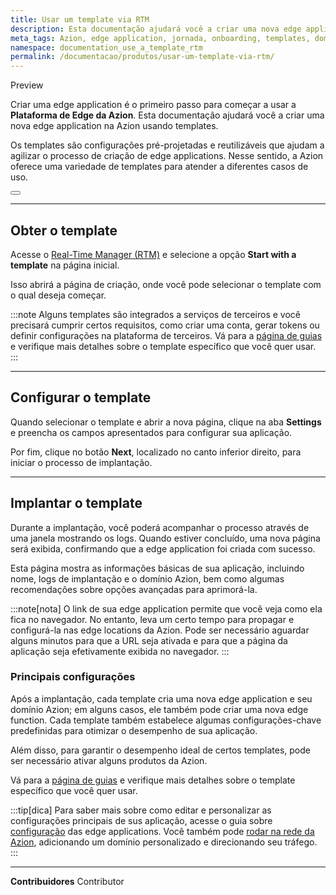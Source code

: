```yaml
---
title: Usar um template via RTM
description: Esta documentação ajudará você a criar uma nova edge application na Azion usando templates.
meta_tags: Azion, edge application, jornada, onboarding, templates, domínios, tráfego
namespace: documentation_use_a_template_rtm
permalink: /documentacao/produtos/usar-um-template-via-rtm/
---
```



<Badge variant="accent">
Preview
</Badge>

Criar uma edge application é o primeiro passo para começar a usar a **Plataforma de Edge da Azion**. Esta documentação ajudará você a criar uma nova edge application na Azion usando templates.

Os templates são configurações pré-projetadas e reutilizáveis que ajudam a agilizar o processo de criação de edge applications. Nesse sentido, a Azion oferece uma variedade de templates para atender a diferentes casos de uso.

<Button href="/pt-br/documentacao/produtos/marketplace/templates/" text="saiba mais sobre templates" variant="secondary"> 
</Button>

---

## Obter o template

Acesse o [Real-Time Manager (RTM)](https://console.azion.com/) e selecione a opção **Start with a template** na página inicial.

Isso abrirá a página de criação, onde você pode selecionar o template com o qual deseja começar.

:::note
Alguns templates são integrados a serviços de terceiros e você precisará cumprir certos requisitos, como criar uma conta, gerar tokens ou definir configurações na plataforma de terceiros. Vá para a [página de guias](/pt-br/documentacao/produtos/guias/#azion-templates) e verifique mais detalhes sobre o template específico que você quer usar.
:::

---

## Configurar o template

Quando selecionar o template e abrir a nova página, clique na aba **Settings** e preencha os campos apresentados para configurar sua aplicação.

Por fim, clique no botão **Next**, localizado no canto inferior direito, para iniciar o processo de implantação.

---

## Implantar o template

Durante a implantação, você poderá acompanhar o processo através de uma janela mostrando os logs. Quando estiver concluído, uma nova página será exibida, confirmando que a edge application foi criada com sucesso.

Esta página mostra as informações básicas de sua aplicação, incluindo nome, logs de implantação e o domínio Azion, bem como algumas recomendações sobre opções avançadas para aprimorá-la.

:::note[nota]
O link de sua edge application permite que você veja como ela fica no navegador. No entanto, leva um certo tempo para propagar e configurá-la nas edge locations da Azion. Pode ser necessário aguardar alguns minutos para que a URL seja ativada e para que a página da aplicação seja efetivamente exibida no navegador.
:::

### Principais configurações

Após a implantação, cada template cria uma nova edge application e seu domínio Azion; em alguns casos, ele também pode criar uma nova edge function. Cada template também estabelece algumas configurações-chave predefinidas para otimizar o desempenho de sua aplicação.

Além disso, para garantir o desempenho ideal de certos templates, pode ser necessário ativar alguns produtos da Azion.

Vá para a [página de guias](/pt-br/documentacao/produtos/guias/#azion-templates) e verifique mais detalhes sobre o template específico que você quer usar.

:::tip[dica]
Para saber mais sobre como editar e personalizar as configurações principais de sus aplicação, acesse o guia sobre [configuração](/pt-br/documentacao/produtos/guias/build/definir-configuracoes-principais/) das edge applications. Você também pode [rodar na rede da Azion](/pt-br/documentacao/produtos/rodar-na-rede-da-azion/), adicionando um domínio personalizado e direcionando seu tráfego.
:::



---


**Contribuidores** <ContributorList>Contributor</ContributorList>

